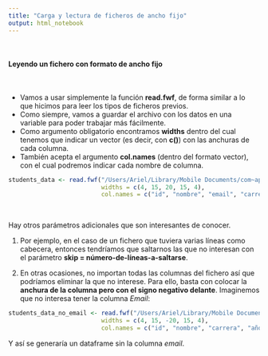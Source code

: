 ```yaml
---
title: "Carga y lectura de ficheros de ancho fijo"
output: html_notebook
---
```

\

#### Leyendo un fichero con formato de ancho fijo
\

+ Vamos a usar simplemente la función **read.fwf**, de forma similar a lo que hicimos para leer los tipos de ficheros previos. 
+ Como siempre, vamos a guardar el archivo con los datos en una variable para poder trabajar más fácilmente. 
+ Como argumento obligatorio encontramos **widths** dentro del cual tenemos que indicar un vector (es decir, con **c()**) con las anchuras de cada columna.
+ También acepta el argumento **col.names** (dentro del formato vector), con el cual podremos indicar cada nombre de columna.


```r
students_data <- read.fwf("/Users/Ariel/Library/Mobile Documents/com~apple~CloudDocs/AADD/DataScience-con-RStudio/Datos/tema1/student-fwf.txt", 
                          widths = c(4, 15, 20, 15, 4),
                          col.names = c("id", "nombre", "email", "carrera", "año"))
```
\

Hay otros parámetros adicionales que son interesantes de conocer.

1. Por ejemplo, en el caso de un fichero que tuviera varias líneas como cabecera, entonces tendríamos que saltarnos las que no interesan con el parámetro **skip = número-de-líneas-a-saltarse**.

2. En otras ocasiones, no importan todas las columnas del fichero así que podríamos eliminar la que no interese. Para ello, basta con colocar la **anchura de la columna pero con el signo negativo delante**. Imaginemos que no interesa tener la columna _Email_:

```r
students_data_no_email <- read.fwf("/Users/Ariel/Library/Mobile Documents/com~apple~CloudDocs/AADD/DataScience-con-RStudio/Datos/tema1/student-fwf.txt", 
                          widths = c(4, 15, -20, 15, 4),
                          col.names = c("id", "nombre", "carrera", "año"))
```

Y así se generaría un dataframe sin la columna _email_.